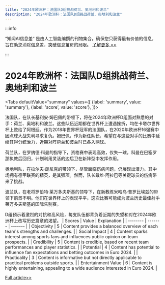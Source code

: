 ```yaml
---
title: "2024年欧洲杯：法国队D组挑战荷兰、奥地利和波兰"
description: "2024年欧洲杯：法国队D组挑战荷兰、奥地利和波兰"
---
```



:::info

“知闻AI信息差“ 是由人工智能编撰的刊物集合，确保您只获得最有价值的信息，旨在助您消除信息差，突破信息茧房的局限。  [了解更多 >>](/)

:::

# 2024年欧洲杯：法国队D组挑战荷兰、奥地利和波兰


<Tabs
	defaultValue="summary"
	values={[
	{label: 'summary', value: 'summary'},
	{label: 'score', value: 'score'},
]}>
<TabItem value="summary">


法国队，在队长基利安·姆巴佩的带领下，将在2024年欧洲杯D组面对熟悉的对手：荷兰、奥地利和波兰。这些队伍近期都在世界杯上遭遇挫折，均在卡塔尔世界杯上败给了阿根廷。作为2018年世界杯冠军的法国队，在2020年欧洲杯16强赛中因点球大战失利寻求复仇。姆巴佩，作为新任队长，希望在与这些对手的比赛中延续其得分统治力，近期对阵荷兰和波兰时已各入两球。

荷兰队，在罗纳德·科曼的指导下，资格赛中表现高效，仅失一球。科曼在巴塞罗那执教后回归，计划利用灵活的边后卫在新阵型中发挥作用。

奥地利队，在拉尔夫·朗尼克的带领下，尽管面临伤病问题，仍展现出潜力。其中场拥有德甲联赛的精英，是其强项。然而，队长戴维·阿拉巴等关键球员的伤病带来了挑战。

波兰队，在老将罗伯特·莱万多夫斯基的领导下，在新教练米哈乌·普罗比埃兹的带领下前景不明。他们在世界杯上的表现平平，这次比赛可能成为波兰历史最佳射手莱万多夫斯基的国际告别赛。

D组预示着激烈的对抗和高风险，每支队伍都背负着近期的失望和对在2024年欧洲杯上改写历史篇章的渴望。
</TabItem>
<TabItem value="score">
	| Scores     | Value   | Explanation |
	| -------- | ------- | ------- |
	| Objectivity  | 5    | Content provides a balanced overview of each team's strengths and challenges.    |
	| Social Impact | 4     | Content sparks interest among sports fans and influences public opinion on team prospects.    |
	| Credibility    | 5    | Content is credible, based on recent team performances and player statistics.    |
	| Potential    | 4    | Content has potential to influence fan expectations and betting outcomes in Euro 2024.    |
	| Practicality    | 3    | Content is informative but not directly applicable to practical problems outside sports.    |
	| Entertainment Value    | 6    | Content is highly entertaining, appealing to a wide audience interested in Euro 2024.    |
</TabItem>
</Tabs>

[Full article>>](https://apnews.com/article/euro-france-netherlands-austria-poland-9f3bdac82193b8a01e66a12fa885ecbe)

